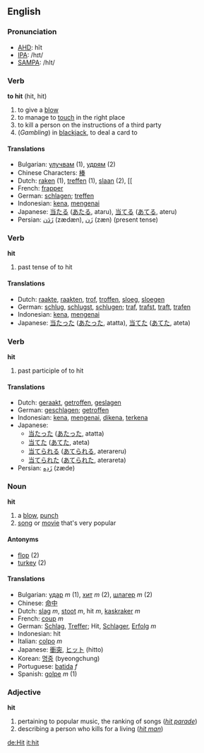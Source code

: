 ==English==

===Pronunciation===

*[[w:AHD|AHD]]: hĭt
*[[w:IPA|IPA]]: /hɪt/
*[[w:SAMPA|SAMPA]]: /hIt/

===Verb===
'''to hit''' (hit, hit)

# to give a [[blow]]
# to manage to [[touch]] in the right place
# to kill a person on the instructions of a third party
# (''Gambling'') in [[blackjack]], to deal a card to

====Translations====
*Bulgarian: [[улучвам]] (1), [[удрям]] (2)
*Chinese Characters: [[棒]]
*Dutch: [[raken]] (1), [[treffen]] (1), [[slaan]] (2), [[
*French: [[frapper]]
*German: [[schlagen]]; [[treffen]]
*Indonesian: [[kena]], [[kena|mengenai]]
*Japanese: [[当たる]] ([[あたる]], ataru), [[当てる]] ([[あてる]], ateru)
*Persian: [[زَدَن]] (zædæn), [[زَن]] (zæn) (present tense)

===Verb===
'''hit'''

# past tense of to hit

====Translations====
*Dutch: [[raakte]], [[raakten]], [[trof]], [[troffen]], [[sloeg]], [[sloegen]]
*German: [[schlug]], [[schlug|schlugst]], [[schlug|schlugen]]; [[traf]], [[traf|trafst]], [[traf|traft]], [[traf|trafen]]
*Indonesian: [[kena]], [[kena|mengenai]]
*Japanese: [[当たった]] ([[あたった]], atatta), [[当てた]] ([[あてた]], ateta)

===Verb===
'''hit'''

# past participle of to hit

====Translations====
*Dutch: [[geraakt]], [[getroffen]], [[geslagen]]
*German: [[geschlagen]]; [[traf|getroffen]]
*Indonesian: [[kena]], [[kena|mengenai]], [[kena|dikena]], [[kena|terkena]]
*Japanese: 
** [[当たった]] ([[あたった]], atatta)
** [[当てた]] ([[あてた]], ateta)
** [[当てられる]] ([[あてられる]], aterareru)
** [[当てられた]] ([[あてられた]], aterareta)
*Persian: [[زَدِه]] (zæde)

===Noun===

'''hit'''

# a [[blow]], [[punch]]
# [[song]] or [[movie]] that's very popular

====Antonyms====
*[[flop]] (2)
*[[turkey]] (2)

====Translations====
*Bulgarian: [[удар]] ''m'' (1), [[хит]] ''m'' (2), [[шлагер]] ''m'' (2)
*Chinese: [[命中]]
*Dutch: [[slag]] ''m'', [[stoot]] ''m'', hit ''m'', [[kaskraker]] ''m''
*French: [[coup]] ''m''
*German: [[Schlag]], [[Treffer]]; Hit, [[Schlager]], [[Erfolg]] ''m''
*Indonesian: hit
*Italian: [[colpo]] ''m''
*Japanese: [[衝突]], [[ヒット]] (hitto)
*Korean: [[명중]] (byeongchung)
*Portuguese: [[batida]] ''f''
*Spanish: [[golpe]] ''m'' (1)

===Adjective===

'''hit'''

# pertaining to popular music, the ranking of songs (''[[hit parade]]'')
# describing a person who kills for a living (''[[hit man]]'')

[[de:Hit]]
[[it:hit]]